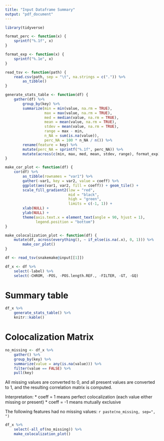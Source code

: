 ```yaml
---
title: "Input Dataframe Summary"
output: "pdf_document"
---
```


```r
library(tidyverse)

format_perc <- function(x) {
    sprintf("%.1f", x)
}

format_exp <- function(x) {
    sprintf("%.1e", x)
}

read_tsv <- function(path) {
    read.csv(path, sep = "\t", na.strings = c(".")) %>%
        as_tibble()
}

generate_stats_table <- function(df) {
    gather(df) %>%
        group_by(key) %>%
        summarize(min = min(value, na.rm = TRUE),
                  max = max(value, na.rm = TRUE),
                  med = median(value, na.rm = TRUE),
                  mean = mean(value, na.rm = TRUE),
                  stdev = mean(value, na.rm = TRUE),
                  range = max - min,
                  n_NA = sum(is.na(value)),
                  perc_NA = 100 * n_NA / n()) %>%
        rename(feature = key) %>%
        mutate(perc_NA = sprintf("%.1f", perc_NA)) %>%
        mutate(across(c(min, max, med, mean, stdev, range), format_exp))
}

make_cor_plot <- function(df) {
    cor(df) %>%
        as_tibble(rownames = "var1") %>%
        gather(-var1, key = var2, value = coeff) %>%
        ggplot(aes(var1, var2, fill = coeff)) + geom_tile() +
        scale_fill_gradient2(low = "red",
                             mid = "black",
                             high = "green",
                             limits = c(-1, 1)) +
        xlab(NULL) +
        ylab(NULL) +
        theme(axis.text.x = element_text(angle = 90, hjust = 1),
              legend.position = "bottom")
}

make_colocalization_plot <- function(df) {
    mutate(df, across(everything(), ~ if_else(is.na(.x), 0, 1))) %>%
        make_cor_plot()
}

df <- read_tsv(snakemake@input[[1]])

df_x <- df %>%
    select(-label) %>%
    select(-CHROM, -POS, -POS.length.REF., -FILTER, -GT, -GQ)

```

# Summary table

```r

df_x %>%
    generate_stats_table() %>%
    knitr::kable()

```

# Colocalization Matrix

```r

no_missing <- df_x %>%
    gather() %>%
    group_by(key) %>%
    summarize(value = any(is.na(value))) %>%
    filter(value == FALSE) %>%
    pull(key)

```

All missing values are converted to 0, and all present values are converted to
1, and the resulting correlation matrix is computed.

Interpretation:
* coeff = 1 means perfect colocalization (each value either missing or present)
* coeff = -1 means mutually exclusive

The following features had no missing values: `r paste(no_missing, sep=", ")`

```r

df_x %>%
    select(-all_of(no_missing)) %>%
    make_colocalization_plot()

```
